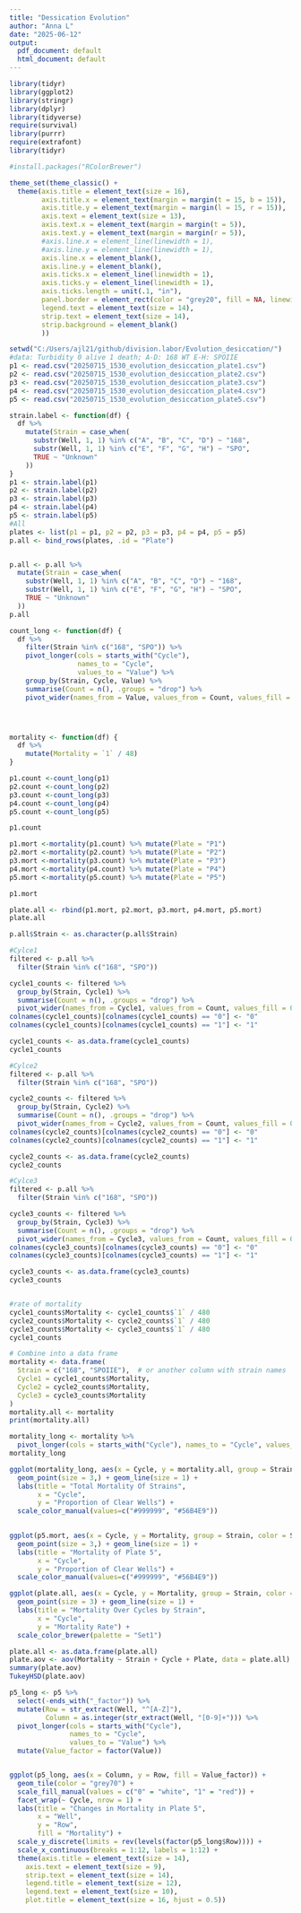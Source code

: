 ```yaml
---
title: "Dessication Evolution"
author: "Anna L"
date: "2025-06-12"
output:
  pdf_document: default
  html_document: default
---
```


```r
library(tidyr)
library(ggplot2)
library(stringr)
library(dplyr)
library(tidyverse)
require(survival)
library(purrr)
require(extrafont)
library(tidyr)

#install.packages("RColorBrewer")

theme_set(theme_classic() +
  theme(axis.title = element_text(size = 16),
        axis.title.x = element_text(margin = margin(t = 15, b = 15)),
        axis.title.y = element_text(margin = margin(l = 15, r = 15)),
        axis.text = element_text(size = 13),
        axis.text.x = element_text(margin = margin(t = 5)),
        axis.text.y = element_text(margin = margin(r = 5)),
        #axis.line.x = element_line(linewidth = 1),
        #axis.line.y = element_line(linewidth = 1),
        axis.line.x = element_blank(),
        axis.line.y = element_blank(),
        axis.ticks.x = element_line(linewidth = 1),
        axis.ticks.y = element_line(linewidth = 1),
        axis.ticks.length = unit(.1, "in"),
        panel.border = element_rect(color = "grey20", fill = NA, linewidth = 1.5),
        legend.text = element_text(size = 14),
        strip.text = element_text(size = 14),
        strip.background = element_blank()
        ))
```

```r
setwd("C:/Users/ajl21/github/division.labor/Evolution_desiccation/")
#data: Turbidity 0 alive 1 death; A-D: 168 WT E-H: SPOIIE
p1 <- read.csv("20250715_1530_evolution_desiccation_plate1.csv")
p2 <- read.csv("20250715_1530_evolution_desiccation_plate2.csv")
p3 <- read.csv("20250715_1530_evolution_desiccation_plate3.csv")
p4 <- read.csv("20250715_1530_evolution_desiccation_plate4.csv")
p5 <- read.csv("20250715_1530_evolution_desiccation_plate5.csv")

strain.label <- function(df) {
  df %>%
    mutate(Strain = case_when(
      substr(Well, 1, 1) %in% c("A", "B", "C", "D") ~ "168",
      substr(Well, 1, 1) %in% c("E", "F", "G", "H") ~ "SPO",
      TRUE ~ "Unknown"
    ))
}
p1 <- strain.label(p1)
p2 <- strain.label(p2)
p3 <- strain.label(p3)
p4 <- strain.label(p4)
p5 <- strain.label(p5)
#All
plates <- list(p1 = p1, p2 = p2, p3 = p3, p4 = p4, p5 = p5)
p.all <- bind_rows(plates, .id = "Plate")


p.all <- p.all %>%
  mutate(Strain = case_when(
    substr(Well, 1, 1) %in% c("A", "B", "C", "D") ~ "168",
    substr(Well, 1, 1) %in% c("E", "F", "G", "H") ~ "SPO",
    TRUE ~ "Unknown"
  ))
p.all

```


```r
count_long <- function(df) {
  df %>%
    filter(Strain %in% c("168", "SPO")) %>%
    pivot_longer(cols = starts_with("Cycle"),
                 names_to = "Cycle",
                 values_to = "Value") %>%
    group_by(Strain, Cycle, Value) %>%
    summarise(Count = n(), .groups = "drop") %>%
    pivot_wider(names_from = Value, values_from = Count, values_fill = 0) }




mortality <- function(df) {
  df %>%
    mutate(Mortality = `1` / 48)
}
```


```r
p1.count <-count_long(p1)
p2.count <-count_long(p2)
p3.count <-count_long(p3)
p4.count <-count_long(p4)
p5.count <-count_long(p5)

p1.count

p1.mort <-mortality(p1.count) %>% mutate(Plate = "P1")
p2.mort <-mortality(p2.count) %>% mutate(Plate = "P2")
p3.mort <-mortality(p3.count) %>% mutate(Plate = "P3")
p4.mort <-mortality(p4.count) %>% mutate(Plate = "P4")
p5.mort <-mortality(p5.count) %>% mutate(Plate = "P5")

p1.mort

plate.all <- rbind(p1.mort, p2.mort, p3.mort, p4.mort, p5.mort)
plate.all
```



```r
p.all$Strain <- as.character(p.all$Strain)

#Cylce1
filtered <- p.all %>%
  filter(Strain %in% c("168", "SPO"))

cycle1_counts <- filtered %>%
  group_by(Strain, Cycle1) %>%
  summarise(Count = n(), .groups = "drop") %>%
  pivot_wider(names_from = Cycle1, values_from = Count, values_fill = 0)
colnames(cycle1_counts)[colnames(cycle1_counts) == "0"] <- "0"
colnames(cycle1_counts)[colnames(cycle1_counts) == "1"] <- "1"

cycle1_counts <- as.data.frame(cycle1_counts)
cycle1_counts

#Cylce2
filtered <- p.all %>%
  filter(Strain %in% c("168", "SPO"))

cycle2_counts <- filtered %>%
  group_by(Strain, Cycle2) %>%
  summarise(Count = n(), .groups = "drop") %>%
  pivot_wider(names_from = Cycle2, values_from = Count, values_fill = 0)
colnames(cycle2_counts)[colnames(cycle2_counts) == "0"] <- "0"
colnames(cycle2_counts)[colnames(cycle2_counts) == "1"] <- "1"

cycle2_counts <- as.data.frame(cycle2_counts)
cycle2_counts

#Cylce3
filtered <- p.all %>%
  filter(Strain %in% c("168", "SPO"))

cycle3_counts <- filtered %>%
  group_by(Strain, Cycle3) %>%
  summarise(Count = n(), .groups = "drop") %>%
  pivot_wider(names_from = Cycle3, values_from = Count, values_fill = 0)
colnames(cycle3_counts)[colnames(cycle3_counts) == "0"] <- "0"
colnames(cycle3_counts)[colnames(cycle3_counts) == "1"] <- "1"

cycle3_counts <- as.data.frame(cycle3_counts)
cycle3_counts


#rate of mortality
cycle1_counts$Mortality <- cycle1_counts$`1` / 480
cycle2_counts$Mortality <- cycle2_counts$`1` / 480
cycle3_counts$Mortality <- cycle3_counts$`1` / 480
cycle1_counts

# Combine into a data frame
mortality <- data.frame(
  Strain = c("168", "SPOIIE"),  # or another column with strain names
  Cycle1 = cycle1_counts$Mortality,
  Cycle2 = cycle2_counts$Mortality,
  Cycle3 = cycle3_counts$Mortality
)
mortality.all <- mortality
print(mortality.all)

mortality_long <- mortality %>%
  pivot_longer(cols = starts_with("Cycle"), names_to = "Cycle", values_to = "mortality.all")
mortality_long
```


```r
ggplot(mortality_long, aes(x = Cycle, y = mortality.all, group = Strain, color = Strain)) +
  geom_point(size = 3,) + geom_line(size = 1) +
  labs(title = "Total Mortality Of Strains",
       x = "Cycle",
       y = "Proportion of Clear Wells") +
  scale_color_manual(values=c("#999999", "#56B4E9"))
  
```

```r
ggplot(p5.mort, aes(x = Cycle, y = Mortality, group = Strain, color = Strain)) +
  geom_point(size = 3,) + geom_line(size = 1) +
  labs(title = "Mortality of Plate 5",
       x = "Cycle",
       y = "Proportion of Clear Wells") +
  scale_color_manual(values=c("#999999", "#56B4E9"))
```


```r
ggplot(plate.all, aes(x = Cycle, y = Mortality, group = Strain, color = Plate, shape = Strain)) +
  geom_point(size = 3) + geom_line(size = 1) +
  labs(title = "Mortality Over Cycles by Strain",
       x = "Cycle",
       y = "Mortality Rate") +
  scale_color_brewer(palette = "Set1")
```



```r
plate.all <- as.data.frame(plate.all)
plate.aov <- aov(Mortality ~ Strain + Cycle + Plate, data = plate.all)
summary(plate.aov)
TukeyHSD(plate.aov)
```


```r
p5_long <- p5 %>%
  select(-ends_with("_factor")) %>%  
  mutate(Row = str_extract(Well, "^[A-Z]"),
         Column = as.integer(str_extract(Well, "[0-9]+"))) %>%
  pivot_longer(cols = starts_with("Cycle"),
               names_to = "Cycle",
               values_to = "Value") %>%
  mutate(Value_factor = factor(Value))  


ggplot(p5_long, aes(x = Column, y = Row, fill = Value_factor)) +
  geom_tile(color = "grey70") +
  scale_fill_manual(values = c("0" = "white", "1" = "red")) +  
  facet_wrap(~ Cycle, nrow = 1) +  
  labs(title = "Changes in Mortality in Plate 5",
       x = "Well",
       y = "Row",
       fill = "Mortality") +
  scale_y_discrete(limits = rev(levels(factor(p5_long$Row)))) +
  scale_x_continuous(breaks = 1:12, labels = 1:12) +
  theme(axis.title = element_text(size = 14),       
    axis.text = element_text(size = 9),        
    strip.text = element_text(size = 14),       
    legend.title = element_text(size = 12),     
    legend.text = element_text(size = 10),      
    plot.title = element_text(size = 16, hjust = 0.5))
```

